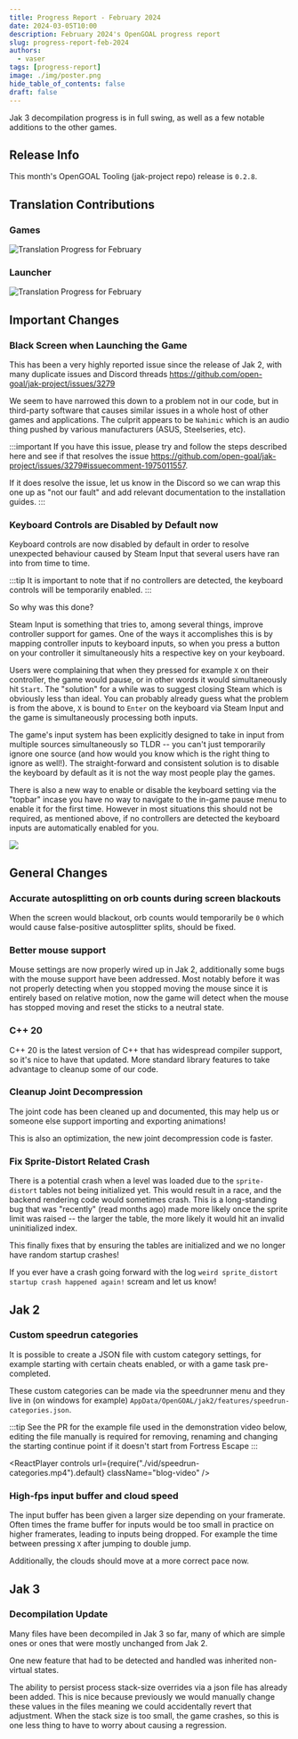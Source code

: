 ```yaml
---
title: Progress Report - February 2024
date: 2024-03-05T10:00
description: February 2024's OpenGOAL progress report
slug: progress-report-feb-2024
authors:
  - vaser
tags: [progress-report]
image: ./img/poster.png
hide_table_of_contents: false
draft: false
---
```


<head>
  <meta name="twitter:card" content="summary_large_image" />
</head>

Jak 3 decompilation progress is in full swing, as well as a few notable additions to the other games.

<!--truncate-->

## Release Info

This month's OpenGOAL Tooling (jak-project repo) release is `0.2.8`.

<div className="row markdownMarginBottom">
  <div className="col col--6">
    <LauncherDownloadLink />
  </div>
</div>

## Translation Contributions

### Games

![Translation Progress for February](img/i18n-games.png)

### Launcher

![Translation Progress for February](img/i18n-launcher.png)

## Important Changes

### Black Screen when Launching the Game

This has been a very highly reported issue since the release of Jak 2, with many duplicate issues and Discord threads https://github.com/open-goal/jak-project/issues/3279

We seem to have narrowed this down to a problem not in our code, but in third-party software that causes similar issues in a whole host of other games and applications. The culprit appears to be `Nahimic` which is an audio thing pushed by various manufacturers (ASUS, Steelseries, etc).

:::important
If you have this issue, please try and follow the steps described here and see if that resolves the issue https://github.com/open-goal/jak-project/issues/3279#issuecomment-1975011557.

If it does resolve the issue, let us know in the Discord so we can wrap this one up as "not our fault" and add relevant documentation to the installation guides.
:::

### Keyboard Controls are Disabled by Default now <PRLink href="https://github.com/open-goal/jak-project/pull/3295"/>

Keyboard controls are now disabled by default in order to resolve unexpected behaviour caused by Steam Input that several users have ran into from time to time.

:::tip
It is important to note that if no controllers are detected, the keyboard controls will be temporarily enabled.
:::

So why was this done?

Steam Input is something that tries to, among several things, improve controller support for games. One of the ways it accomplishes this is by mapping controller inputs to keyboard inputs, so when you press a button on your controller it simultaneously hits a respective key on your keyboard.

Users were complaining that when they pressed for example `X` on their controller, the game would pause, or in other words it would simultaneously hit `Start`. The "solution" for a while was to suggest closing Steam which is obviously less than ideal. You can probably already guess what the problem is from the above, `X` is bound to `Enter` on the keyboard via Steam Input and the game is simultaneously processing both inputs.

The game's input system has been explicitly designed to take in input from multiple sources simultaneously so TLDR -- you can't just temporarily ignore one source (and how would you know which is the right thing to ignore as well!). The straight-forward and consistent solution is to disable the keyboard by default as it is not the way most people play the games.

There is also a new way to enable or disable the keyboard setting via the "topbar" incase you have no way to navigate to the in-game pause menu to enable it for the first time. However in most situations this should not be required, as mentioned above, if no controllers are detected the keyboard inputs are automatically enabled for you.

![](img/keyboard-toggle.png)

## General Changes

### Accurate autosplitting on orb counts during screen blackouts <PRLink href="https://github.com/open-goal/jak-project/pull/3297"/>

When the screen would blackout, orb counts would temporarily be `0` which would cause false-positive autosplitter splits, should be fixed.

### Better mouse support <PRLink href="https://github.com/open-goal/jak-project/pull/3383"/>

Mouse settings are now properly wired up in Jak 2, additionally some bugs with the mouse support have been addressed. Most notably before it was not properly detecting when you stopped moving the mouse since it is entirely based on relative motion, now the game will detect when the mouse has stopped moving and reset the sticks to a neutral state.

### C++ 20 <PRLink href="https://github.com/open-goal/jak-project/pull/3193"/>

C++ 20 is the latest version of C++ that has widespread compiler support, so it's nice to have that updated. More standard library features to take advantage to cleanup some of our code.

### Cleanup Joint Decompression <PRLink href="https://github.com/open-goal/jak-project/pull/3369"/>

The joint code has been cleaned up and documented, this may help us or someone else support importing and exporting animations!

This is also an optimization, the new joint decompression code is faster.

### Fix Sprite-Distort Related Crash <PRLink href="https://github.com/open-goal/jak-project/pull/3357"/>

There is a potential crash when a level was loaded due to the `sprite-distort` tables not being initialized yet. This would result in a race, and the backend rendering code would sometimes crash. This is a long-standing bug that was "recently" (read months ago) made more likely once the sprite limit was raised -- the larger the table, the more likely it would hit an invalid uninitialized index.

This finally fixes that by ensuring the tables are initialized and we no longer have random startup crashes!

If you ever have a crash going forward with the log `weird sprite_distort startup crash happened again!` scream and let us know!

## Jak 2

### Custom speedrun categories <PRLink href="https://github.com/open-goal/jak-project/pull/3378"/>

It is possible to create a JSON file with custom category settings, for example starting with certain cheats enabled, or with a game task pre-completed.

These custom categories can be made via the speedrunner menu and they live in (on windows for example) `AppData/OpenGOAL/jak2/features/speedrun-categories.json`.

:::tip
See the PR for the example file used in the demonstration video below, editing the file manually is required for removing, renaming and changing the starting continue point if it doesn't start from Fortress Escape
:::

<ReactPlayer
  controls
  url={require("./vid/speedrun-categories.mp4").default}
  className="blog-video"
/>

### High-fps input buffer and cloud speed <PRLink href="https://github.com/open-goal/jak-project/pull/3178"/>

The input buffer has been given a larger size depending on your framerate. Often times the frame buffer for inputs would be too small in practice on higher framerates, leading to inputs being dropped. For example the time between pressing `X` after jumping to double jump.

Additionally, the clouds should move at a more correct pace now.

## Jak 3

### Decompilation Update <PRLink href="https://github.com/open-goal/jak-project/pull/3377"/> <PRLink href="https://github.com/open-goal/jak-project/pull/3374"/> <PRLink href="https://github.com/open-goal/jak-project/pull/3373"/> <PRLink href="https://github.com/open-goal/jak-project/pull/3371"/> <PRLink href="https://github.com/open-goal/jak-project/pull/3370"/> <PRLink href="https://github.com/open-goal/jak-project/pull/3365"/> <PRLink href="https://github.com/open-goal/jak-project/pull/3364"/> <PRLink href="https://github.com/open-goal/jak-project/pull/3363"/> <PRLink href="https://github.com/open-goal/jak-project/pull/3359"/> <PRLink href="https://github.com/open-goal/jak-project/pull/3362"/> <PRLink href="https://github.com/open-goal/jak-project/pull/3352"/> <PRLink href="https://github.com/open-goal/jak-project/pull/3356"/>

Many files have been decompiled in Jak 3 so far, many of which are simple ones or ones that were mostly unchanged from Jak 2.

One new feature that had to be detected and handled was inherited non-virtual states.

The ability to persist process stack-size overrides via a json file has already been added. This is nice because previously we would manually change these values in the files meaning we could accidentally revert that adjustment. When the stack size is too small, the game crashes, so this is one less thing to have to worry about causing a regression.
